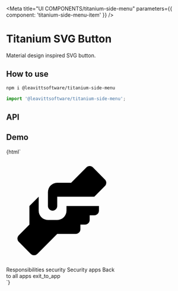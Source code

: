 

<Meta title="UI COMPONENTS/titanium-side-menu" parameters={{ component: 'titanium-side-menu-item' }} />

# Titanium SVG Button

Material design inspired SVG button.

## How to use

```bash
npm i @leavittsoftware/titanium-side-menu
```

```js
import '@leavittsoftware/titanium-side-menu';
```

## API

<ArgsTable of="titanium-side-menu-item" />

## Demo

<Canvas withToolbar>
  <Story name="Docs">
    {html`
      <div style="width: 300px;">
        <titanium-side-menu-item href="#">
          <svg viewbox="0 0 24 24">
            <path
              d="M11 6H14L17.29 2.7A1 1 0 0 1 18.71 2.7L21.29 5.29A1 1 0 0 1 21.29 6.7L19 9H11V11A1 1 0 0 1 10 12A1 1 0 0 1 9 11V8A2 2 0 0 1 11 6M5 11V15L2.71 17.29A1 1 0 0 0 2.71 18.7L5.29 21.29A1 1 0 0 0 6.71 21.29L11 17H15A1 1 0 0 0 16 16V15H17A1 1 0 0 0 18 14V13H19A1 1 0 0 0 20 12V11H13V12A2 2 0 0 1 11 14H9A2 2 0 0 1 7 12V9Z"
            />
          </svg>
          <span>Responsibilities</span>
        </titanium-side-menu-item>
        <titanium-side-menu-item href="#">
          <mwc-icon>security</mwc-icon>
          <span>Security</span>
        </titanium-side-menu-item>
        <titanium-side-menu-item href="#">
          <mwc-icon>apps</mwc-icon>
          <span>Back to all apps</span>
          <mwc-icon ext>exit_to_app</mwc-icon>
        </titanium-side-menu-item>
      </div>
    `}
  </Story>
</Canvas>
